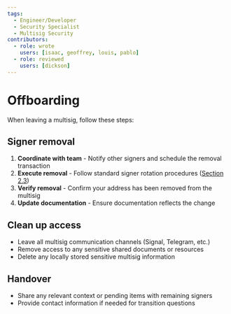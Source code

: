 ```yaml
---
tags:
  - Engineer/Developer
  - Security Specialist
  - Multisig Security
contributors:
  - role: wrote
    users: [isaac, geoffrey, louis, pablo]
  - role: reviewed
    users: [dickson]
---
```



<TagProvider>
<TagFilter />

# Offboarding

<TagList tags={frontmatter.tags} />
<AttributionList contributors={frontmatter.contributors} />

When leaving a multisig, follow these steps:

## Signer removal

1. **Coordinate with team** - Notify other signers and schedule the removal transaction
2. **Execute removal** - Follow standard signer rotation procedures ([Section 2.3](/multisig-for-protocols/general-rules.md#signer-rotation))
3. **Verify removal** - Confirm your address has been removed from the multisig
4. **Update documentation** - Ensure documentation reflects the change

## Clean up access

- Leave all multisig communication channels (Signal, Telegram, etc.)
- Remove access to any sensitive shared documents or resources
- Delete any locally stored sensitive multisig information

## Handover

- Share any relevant context or pending items with remaining signers
- Provide contact information if needed for transition questions


</TagProvider>
<ContributeFooter />
